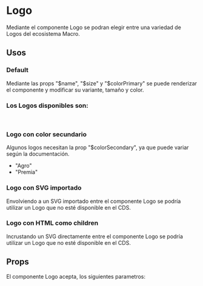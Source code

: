 
<Meta of={LogoStories} />

# Logo

Mediante el componente Logo se podran elegir entre una variedad de Logos del ecosistema Macro. 
<br />

<Primary />

## Usos

### Default
Mediante las props "$name", "$size" y "$colorPrimary" se puede renderizar el componente y modificar su variante, tamaño y color. 

<Story of={LogoStories.DocLogoDefault} />
<Source of={LogoStories.DocLogoDefault} />

### Los Logos disponibles son:
<br />
<IconGallery>
  <IconItem name="MacroHorizontal">
    <Logo name="MacroHorizontal" $colorPrimary={color.navy.main} $size="large" />
  </IconItem>
  <IconItem name="MacroTagLine">
    <Logo name="MacroTagLine" $colorPrimary={color.navy.main} $size="large" />
  </IconItem>
  <IconItem name="MacroVertical">
    <Logo name="MacroVertical" $colorPrimary={color.navy.main} $size="large" />
  </IconItem>
  <IconItem name="Iso">
    <Logo name="Iso" $colorPrimary={color.navy.main} $size="large" />
  </IconItem>
  <IconItem name="Wink">
    <Logo name="Wink" $colorPrimary={color.navy.main} $size="large" />
  </IconItem>
  <IconItem name="ClickDePago">
    <Logo name="ClickDePago" $colorPrimary={color.navy.main} $size="large" />
  </IconItem>
  <IconItem name="Securities">
    <Logo name="Securities" $colorPrimary={color.neutral[900]} $size="large" />
  </IconItem>
  <IconItem name="Fondos">
    <Logo name="Fondos" $colorPrimary={color.navy.main} $size="large" />
  </IconItem>
  <IconItem name="Fiducia">
    <Logo name="Fiducia" $colorPrimary={color.navy.main} $size="large" />
  </IconItem>
  <IconItem name="Premia">
    <Logo name="Premia" $colorPrimary={color.gold.main} $colorSecondary={color.black.main} $size="large" />
  </IconItem>
  <IconItem name="BankLimitedVertical">
    <Logo name="BankLimitedVertical" $colorPrimary={color.navy.main} $size="large" />
  </IconItem>
  <IconItem name="BankLimited">
    <Logo name="BankLimited" $colorPrimary={color.navy.main} $size="large" />
  </IconItem>
  <IconItem name="Selecta">
    <Logo name="Selecta" $colorPrimary={color.black.main} $size="large" />
  </IconItem>
  <IconItem name="SelectaPrivado">
    <Logo name="SelectaPrivado" $colorPrimary={color.black.main} $size="large" />
  </IconItem>
  <IconItem name="Agro">
    <Logo name="Agro" $colorPrimary={color.navy.main} $colorSecondary={color.green.main} $size="large" />
  </IconItem>
</IconGallery>

### Logo con color secundario
Algunos logos necesitan la prop "$colorSecondary", ya que puede variar según la documentación.
- "Agro"
- "Premia"

<Story of={LogoStories.DocLogoColorSecondary} />
<Source of={LogoStories.DocLogoColorSecondary} />


### Logo con SVG importado
Envolviendo a un SVG importado entre el componente Logo se podría utilizar un Logo que no esté disponible en el CDS.

<Story of={LogoStories.DocLogoWithImportedSvg} />
<Source of={LogoStories.DocLogoWithImportedSvg} />

### Logo con HTML como children
Incrustando un SVG directamente entre el componente Logo se podría utilizar un Logo que no esté disponible en el CDS.

<Story of={LogoStories.DocLogoWithChildren} />
<Source of={LogoStories.DocLogoWithChildren} />

## Props
El componente Logo acepta, los siguientes parametros:

<ArgTypes />
